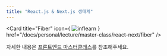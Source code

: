 ```yaml
---
title: "React.js & Next.js 생태계"
---
```



<Cards className='mt-4'>

<Card
  title="Fiber"
  icon={
    <Image src="/docs/inflearn.svg" width={20} height={20} alt="inflearn" />
  }
  href="/docs/personal/lecture/master-class/react-next/fiber"
/>

</Cards>

<Callout title="강의 내용을 그대로 옮기지 않고, 제 생각대로 요약하고 정리했습니다.">

자세한 내용은 [프론트엔드 마스터클래스](https://www.inflearn.com/course/%ED%94%84%EB%A1%A0%ED%8A%B8%EC%97%94%EB%93%9C-%EB%A7%88%EC%8A%A4%ED%84%B0%ED%81%B4%EB%9E%98%EC%8A%A4)를 참조해주세요.

</Callout>
